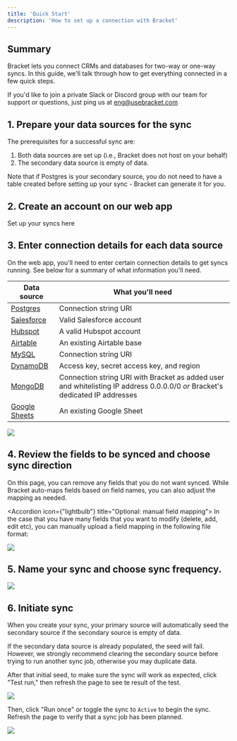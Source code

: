 ```yaml
---
title: 'Quick Start'
description: 'How to set up a connection with Bracket'
---
```

## Summary

Bracket lets you connect CRMs and databases for two-way or one-way syncs. In this guide, we'll talk through how to get everything connected in a few quick steps.

<Info>If you'd like to join a private Slack or Discord group with our team for support or questions, just ping us at eng@usebracket.com</Info>

## 1. Prepare your data sources for the sync

The prerequisites for a successful sync are:
1. Both data sources are set up (i.e., Bracket does not host on your behalf)
2. The secondary data source is empty of data.

<Tip>Note that if Postgres is your secondary source, you do not need to have a table created before setting up your sync - Bracket can generate it for you.</Tip>

## 2. Create an account on our web app

<Card title="Bracket web app" href="https://app.usebracket.com" icon="link" iconType="duotone">Set up your syncs here</Card>

## 3. Enter connection details for each data source

On the web app, you'll need to enter certain connection details to get syncs running. See below for a summary of what information you'll need.

| Data source                                  | What you'll need                                                                                                                  |
| --------------------------------      | --------------------------------------------------------------------------------------------------------------------------------- |
| [Postgres](/connecting/postgres_connecting)      | Connection string URI                                                                                                             |
| [Salesforce](/connecting/salesforce_connecting)    | Valid Salesforce account                                                                                                          |
| [Hubspot](/connecting/hubspot_connecting)          | A valid Hubspot account                                                                 |
| [Airtable](/connecting/airtable_connecting)      | An existing Airtable base                                                                                                |
| [MySQL](/connecting/mysql_connecting)      | Connection string URI                                                                                                |
| [DynamoDB](/connecting/mongodb_dynamodb)          | Access key, secret access key, and region     |
| [MongoDB](/connecting/mongodb_connecting)          | Connection string URI with Bracket as added user and whitelisting IP address 0.0.0.0/0 _or_ Bracket's dedicated IP addresses      |
| [Google Sheets](/connecting/gsheets_connecting)  | An existing Google Sheet                                                                     |

<Example>
  <img class="rounded-md w-full" src="/img/onboarding_choose_primary_source.gif" />
</Example>

## 4. Review the fields to be synced and choose sync direction

On this page, you can remove any fields that you do not want synced. While Bracket auto-maps
fields based on field names, you can also adjust the mapping as needed.

<Accordion icon={"lightbulb"} title="Optional: manual field mapping">
  In the case that you have many fields that you want to modify (delete, add, edit etc), you can
  manually upload a field mapping in the following file format:
  <Snippet file="example_field_mapping.mdx" />
</Accordion>

<Example>
  <img class="rounded-md w-full" src="/img/onboarding_field_mapping.gif" />
</Example>

## 5. Name your sync and choose sync frequency.

<Example>
  <img class="rounded-md w-full" src="/img/onboarding_name_sync.gif" />
</Example>

## 6. Initiate sync

When you create your sync, your primary source will automatically seed the secondary source if the secondary source is empty of data.

<Warning>If the secondary data source is already populated, the seed will fail. However, we strongly recommend clearing the secondary source before trying to run another sync job, otherwise you may duplicate data.</Warning>


After that initial seed, to make sure the sync will work as expected, click "Test run," then refresh the page to see te result of the test.

<Example>
  <img class="rounded-md w-full" src="/img/starting_test_run.gif" />
</Example>

Then, click "Run once" or toggle the sync to `Active` to begin the sync. Refresh the page to verify that a sync job has been planned.

<Example>
  <img class="rounded-md w-full" src="/img/starting_sfdc_sync.gif" />
</Example>
